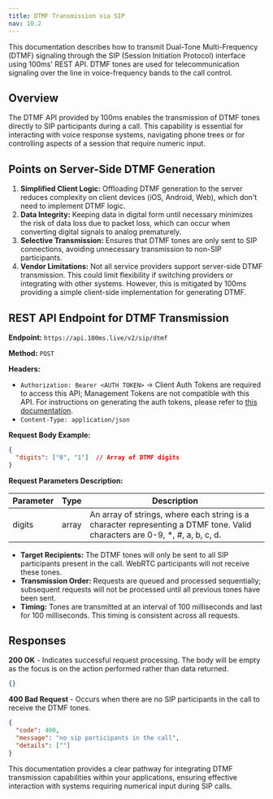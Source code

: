 ```yaml
---
title: DTMF Transmission via SIP
nav: 10.2
---
```


This documentation describes how to transmit Dual-Tone Multi-Frequency (DTMF) signaling through the SIP (Session Initiation Protocol) interface using 100ms' REST API. DTMF tones are used for telecommunication signaling over the line in voice-frequency bands to the call control.

## Overview

The DTMF API provided by 100ms enables the transmission of DTMF tones directly to SIP participants during a call. This capability is essential for interacting with voice response systems, navigating phone trees or for controlling aspects of a session that require numeric input.

## Points on Server-Side DTMF Generation

1. **Simplified Client Logic:** Offloading DTMF generation to the server reduces complexity on client devices (iOS, Android, Web), which don't need to implement DTMF logic.
2. **Data Integrity:** Keeping data in digital form until necessary minimizes the risk of data loss due to packet loss, which can occur when converting digital signals to analog prematurely.
3. **Selective Transmission:** Ensures that DTMF tones are only sent to SIP connections, avoiding unnecessary transmission to non-SIP participants.
4. **Vendor Limitations:** Not all service providers support server-side DTMF transmission. This could limit flexibility if switching providers or integrating with other systems. However, this is mitigated by 100ms providing a simple client-side implementation for generating DTMF.

## REST API Endpoint for DTMF Transmission

**Endpoint:** `https://api.100ms.live/v2/sip/dtmf`

**Method:** `POST`

**Headers:**

- `Authorization: Bearer <AUTH TOKEN>` -> Client Auth Tokens are required to access this API; Management Tokens are not compatible with this API. For instructions on generating the auth tokens, please refer to [this documentation](/get-started/v2/get-started/security-and-tokens#auth-token-for-client-sdks).
- `Content-Type: application/json`

**Request Body Example:**

```json
{
  "digits": ["0", "1"]  // Array of DTMF digits
}
```

**Request Parameters Description:**

| Parameter | Type  | Description                                                                                                                 |
|-----------|-------|-----------------------------------------------------------------------------------------------------------------------------|
| digits    | array | An array of strings, where each string is a character representing a DTMF tone. Valid characters are 0-9, *, #, a, b, c, d. |

- **Target Recipients:** The DTMF tones will only be sent to all SIP participants present in the call. WebRTC participants will not receive these tones.
- **Transmission Order:** Requests are queued and processed sequentially; subsequent requests will not be processed until all previous tones have been sent.
- **Timing:** Tones are transmitted at an interval of 100 milliseconds and last for 100 milliseconds. This timing is consistent across all requests.

## Responses

**200 OK** - Indicates successful request processing. The body will be empty as the focus is on the action performed rather than data returned.

```json
{}

```

**400 Bad Request** - Occurs when there are no SIP participants in the call to receive the DTMF tones.

```json
{
  "code": 400,
  "message": "no sip participants in the call",
  "details": [""]
}

```


This documentation provides a clear pathway for integrating DTMF transmission capabilities within your applications, ensuring effective interaction with systems requiring numerical input during SIP calls.